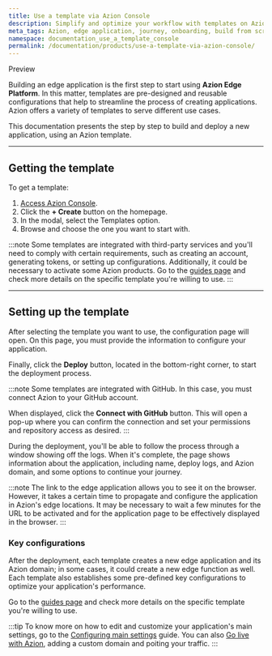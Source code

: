 ```yaml
---
title: Use a template via Azion Console
description: Simplify and optimize your workflow with templates on Azion Console. Enhance productivity and make operations effortlessly, saving time with existing templates.
meta_tags: Azion, edge application, journey, onboarding, build from scratch, domain, traffic
namespace: documentation_use_a_template_console
permalink: /documentation/products/use-a-template-via-azion-console/
---
```


<Tag severity="info" client:only="vue">
Preview
</Tag>

Building an edge application is the first step to start using **Azion Edge Platform**. In this matter, templates are pre-designed and reusable configurations that help to streamline the process of creating applications. Azion offers a variety of templates to serve different use cases.

This documentation presents the step by step to build and deploy a new application, using an Azion template.

<LinkButton link="/en/documentation/products/marketplace/templates/" label="go to templates reference" severity="secondary" /> 



---

## Getting the template

To get a template:

1. [Access Azion Console](https://console.azion.com).
2. Click the **+ Create** button on the homepage.
3. In the modal, select the Templates option.
4. Browse and choose the one you want to start with.

:::note
Some templates are integrated with third-party services and you'll need to comply with certain requirements, such as creating an account, generating tokens, or setting up configurations. Additionally, it could be necessary to activate some Azion products. Go to the [guides page](https://www.azion.com/en/documentation/products/guides/#azion-templates) and check more details on the specific template you're willing to use.
:::

---

## Setting up the template

After selecting the template you want to use, the configuration page will open. On this page, you must provide the information to configure your application.

Finally, click the **Deploy** button, located in the bottom-right corner, to start the deployment process.

:::note
Some templates are integrated with GitHub. In this case, you must connect Azion to your GitHub account.

When displayed, click the **Connect with GitHub** button. This will open a pop-up where you can confirm the connection and set your permissions and repository access as desired.
:::

During the deployment, you'll be able to follow the process through a window showing off the logs. When it's complete, the page shows information about the application, including name, deploy logs, and Azion domain, and some options to continue your journey.

:::note
The link to the edge application allows you to see it on the browser. However, ​it takes a certain time to propagate and configure the application in Azion's edge locations. It may be necessary to wait a few minutes for the URL to be activated and for the application page to be effectively displayed in the browser.
:::

### Key configurations

After the deployment, each template creates a new edge application and its Azion domain; in some cases, it could create a new edge function as well. Each template also establishes some pre-defined key configurations to optimize your application's performance.

Go to the [guides page](https://www.azion.com/en/documentation/products/guides/#azion-templates) and check more details on the specific template you're willing to use.

:::tip
To know more on how to edit and customize your application's main settings, go to the [Configuring main settings](/en/documentation/products/guides/build/configure-main-settings/) guide. You can also [Go live with Azion](/en/documentation/products/go-live-with-azion/), adding a custom domain and poiting your traffic.
:::


